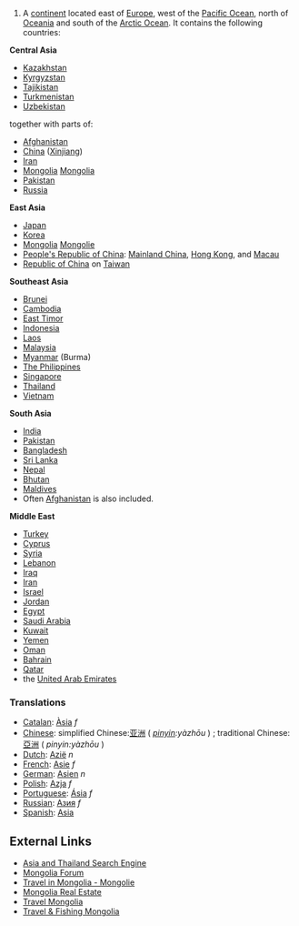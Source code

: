 #A [[continent]] located east of [[Europe]], west of the [[Pacific Ocean]], north of [[Oceania]] and south of the [[Arctic Ocean]].  It contains the following countries:

'''Central Asia'''
*[[Kazakhstan]]
*[[Kyrgyzstan]]
*[[Tajikistan]]
*[[Turkmenistan]]
*[[Uzbekistan]]

together with parts of:
*[[Afghanistan]]
*[[China]] ([[Xinjiang]])
*[[Iran]]
*[[Mongolia]] [http://www.mongolie.mn Mongolia]
*[[Pakistan]]
*[[Russia]]

'''East Asia'''
* [[Japan]]
* [[Korea]]
* [[Mongolia]] [http://www.mongolie.mn Mongolie]
* [[People's Republic of China]]: [[Mainland China]], [[Hong Kong]], and [[Macau]]
* [[Republic of China]] on [[Taiwan]]

'''Southeast Asia'''
* [[Brunei]]
* [[Cambodia]]
* [[East Timor]]
* [[Indonesia]]
* [[Laos]]
* [[Malaysia]]
* [[Myanmar]] (Burma)
* [[Philippines|The Philippines]]
* [[Singapore]]
* [[Thailand]]
* [[Vietnam]]

'''South Asia'''
* [[India]]
* [[Pakistan]]
* [[Bangladesh]]
* [[Sri Lanka]]
* [[Nepal]]
* [[Bhutan]]
* [[Maldives]]
* Often [[Afghanistan]] is also included.

'''Middle East'''
* [[Turkey]]
* [[Cyprus]]
* [[Syria]]
* [[Lebanon]]
* [[Iraq]]
* [[Iran]]
* [[Israel]]
* [[Jordan]]
* [[Egypt]]
* [[Saudi Arabia]]
* [[Kuwait]]
* [[Yemen]]
* [[Oman]]
* [[Bahrain]]
* [[Qatar]]
* the [[United Arab Emirates]]

=== Translations ===
*[[Catalan]]: [[Àsia]] ''f''
*[[Chinese]]: simplified Chinese:[[亚洲]] ( ''[[pinyin]]:yàzhōu'' ) ; traditional Chinese: [[亞洲]] ( ''pinyin:yàzhōu'' )
*[[Dutch]]: [[Azië]] ''n''
*[[French]]: [[Asie]] ''f''
*[[German]]: [[Asien]] ''n''
*[[Polish]]: [[Azja]] ''f''
*[[Portuguese]]: [[Ásia]] ''f''
*[[Russian]]: [[Азия]] ''f''
*[[Spanish]]: [[Asia]]

== External Links ==
*[http://www.thaipro.com Asia and Thailand Search Engine]
*[http://www.ub-mongolia.mn Mongolia Forum]
*[http://www.mongolie.mn Travel in Mongolia - Mongolie]
*[http://www.mongolianproperties.com/ Mongolia Real Estate]
*[http://www.mongolianresorts.com/ Travel Mongolia]
*[http://www.fishmongolia.co.uk/ Travel & Fishing Mongolia]
